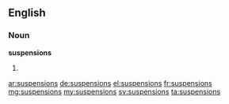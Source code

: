 ==English==

===Noun===
'''suspensions'''

# {{plural of|suspension}}

[[ar:suspensions]]
[[de:suspensions]]
[[el:suspensions]]
[[fr:suspensions]]
[[mg:suspensions]]
[[my:suspensions]]
[[sv:suspensions]]
[[ta:suspensions]]